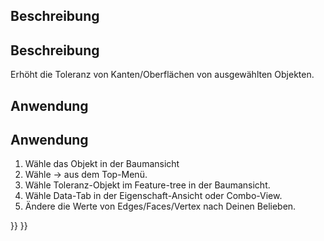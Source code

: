 <languages/>
{{Docnav
|[[OpenSCAD_ResizeMeshFeature|Resize Mesh Feature]]
|[[OpenSCAD_Edgestofaces|Convert Edges To Faces]]
|[[OpenSCAD_Workbench|OpenSCAD]]
|IconL=OpenSCAD_ResizeMeshFeature.svg
|IconR=OpenSCAD_Edgestofaces.svg
|IconC=Workbench_OpenSCAD.svg
}}

{{GuiCommand/de
|Name=OpenSCAD IncreaseTolerance‏‎Feature
|Name/de=OpenSCAD ErhöheToleranz‏‎
|MenuLocation=OpenSCAD → Toleranz erhöhen
|Workbenches=[[OpenSCAD_Workbench/de|OpenSCAD]]
}}

==Beschreibung== 

==Beschreibung==
Erhöht die Toleranz von Kanten/Oberflächen von ausgewählten Objekten.

==Anwendung== 

==Anwendung==
# Wähle das Objekt in der Baumansicht
# Wähle {{KEY| OpenSCAD}}  →  {{KEY|[[Image:OpenSCAD_IncreaseTolerance.png|32px]] Toleranz erhöhen}} aus dem Top-Menü.
# Wähle Toleranz-Objekt im Feature-tree in der Baumansicht.
# Wähle Data-Tab in der Eigenschaft-Ansicht oder Combo-View.
# Ändere die Werte von  Edges/Faces/Vertex nach Deinen Belieben.


{{Docnav
|[[OpenSCAD_ResizeMeshFeature|Resize Mesh Feature]]
|[[OpenSCAD_Edgestofaces|Convert Edges To Faces]]
|[[OpenSCAD_Workbench|OpenSCAD]]
|IconL=OpenSCAD_ResizeMeshFeature.svg
|IconR=OpenSCAD_Edgestofaces.svg
|IconC=Workbench_OpenSCAD.svg
}}

{{OpenSCAD_Tools_navi{{#translation:}}}}
{{Userdocnavi{{#translation:}}}}